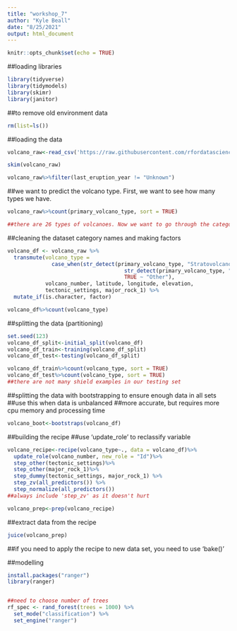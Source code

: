 ```yaml
---
title: "workshop_7"
author: "Kyle Beall"
date: "8/25/2021"
output: html_document
---
```


```r
knitr::opts_chunk$set(echo = TRUE)
```

##loading libraries
```r
library(tidyverse)
library(tidymodels)
library(skimr)
library(janitor)
```

##to remove old environment data
```r
rm(list=ls())
```


##loading the data
```r
volcano_raw<-read_csv('https://raw.githubusercontent.com/rfordatascience/tidytuesday/master/data/2020/2020-05-12/volcano.csv')
```


```r
skim(volcano_raw)

volcano_raw%>%filter(last_eruption_year != "Unknown")
```

##we want to predict the volcano type. First, we want to see how many types we have. 
```r
volcano_raw%>%count(primary_volcano_type, sort = TRUE)

##there are 26 types of volcanoes. Now we want to go through the categories and see if we can narrow down the feild. 
```

##cleaning the dataset category names and making factors
```r
volcano_df <- volcano_raw %>%
  transmute(volcano_type = 
              case_when(str_detect(primary_volcano_type, "Stratovolcano") ~ "Stratovolcano",
                                     str_detect(primary_volcano_type, "Shield") ~ "Shield",
                                     TRUE ~ "Other"),
            volcano_number, latitude, longitude, elevation,
            tectonic_settings, major_rock_1) %>%
  mutate_if(is.character, factor)

volcano_df%>%count(volcano_type)
```

##splitting the data (partitioning)
```r
set.seed(123)
volcano_df_split<-initial_split(volcano_df)
volcano_df_train<-training(volcano_df_split)
volcano_df_test<-testing(volcano_df_split)

volcano_df_train%>%count(volcano_type, sort = TRUE)
volcano_df_test%>%count(volcano_type, sort = TRUE)
##there are not many shield examples in our testing set 
```

##splitting the data with bootstrapping to ensure enough data in all sets
##use this when data is unbalanced
##more accurate, but requires more cpu memory and processing time
```r
volcano_boot<-bootstraps(volcano_df)
```


##building the recipe
##use 'update_role' to reclassify variable
```r
volcano_recipe<-recipe(volcano_type~., data = volcano_df)%>%
  update_role(volcano_number, new_role = "Id")%>%
  step_other(tectonic_settings)%>%
  step_other(major_rock_1)%>%
  step_dummy(tectonic_settings, major_rock_1) %>%
  step_zv(all_predictors()) %>%
  step_normalize(all_predictors())
##always include 'step_zv' as it doesn't hurt

volcano_prep<-prep(volcano_recipe)
```

##extract data from the recipe
```r
juice(volcano_prep)
```
##if you need to apply the recipe to new data set, you need to use 'bake()'


##modelling
```r
install.packages("ranger")
library(ranger)


##need to choose number of trees 
rf_spec <- rand_forest(trees = 1000) %>%
  set_mode("classification") %>%
  set_engine("ranger")
```


